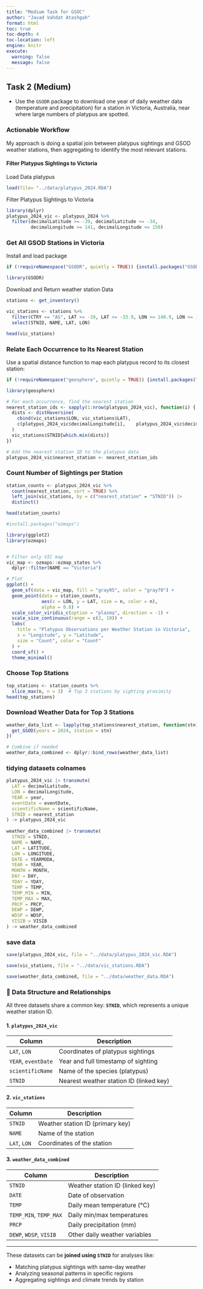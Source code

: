 ```yaml
---
title: "Medium Task for GSOC"
author: "Javad Vahdat Atashgah"
format: html
toc: true
toc-depth: 4
toc-location: left
engine: knitr
execute: 
  warning: false
  message: false
---
```


## Task 2 (Medium)

- Use the `GSODR` package to download one year of daily weather data (temperature and precipitation) for a station in Victoria, Australia, near where large numbers of platypus are spotted.

### Actionable Workflow

My approach is doing a spatial join between platypus sightings and GSOD weather stations, then aggregating to identify the most relevant stations.

#### Filter Platypus Sightings to Victoria

Load Data platypus
```r
load(file= "../data/platypus_2024.RDA")
```

Filter Platypus Sightings to Victoria
```r
library(dplyr)
platypus_2024_vic <- platypus_2024 %>%
  filter(decimalLatitude >= -39, decimalLatitude <= -34,
         decimalLongitude >= 141, decimalLongitude <= 150)
```

### Get All GSOD Stations in Victoria

Install and load package
```r
if (!requireNamespace("GSODR", quietly = TRUE)) {install.packages("GSODR")}

library(GSODR)
```

Download and Return weather station Data
```r
stations <- get_inventory()
```

```r
vic_stations <- stations %>%
  filter(CTRY == "AS", LAT >= -39, LAT <= -33.9, LON >= 140.9, LON <= 150.1) %>%
  select(STNID, NAME, LAT, LON)

head(vic_stations)
```

### Relate Each Occurrence to Its Nearest Station
Use a spatial distance function to map each platypus record to its closest station:

```r
if (!requireNamespace("geosphere", quietly = TRUE)) {install.packages("geosphere")}

library(geosphere)

# For each occurrence, find the nearest station
nearest_station_ids <- sapply(1:nrow(platypus_2024_vic), function(i) {
  dists <- distHaversine(
    cbind(vic_stations$LON, vic_stations$LAT),
    c(platypus_2024_vic$decimalLongitude[i],    platypus_2024_vic$decimalLatitude[i])
  )
  vic_stations$STNID[which.min(dists)]
})

# Add the nearest station ID to the platypus data
platypus_2024_vic$nearest_station <- nearest_station_ids

```


### Count Number of Sightings per Station

```r
station_counts <- platypus_2024_vic %>%
  count(nearest_station, sort = TRUE) %>%
  left_join(vic_stations, by = c("nearest_station" = "STNID")) |> 
  distinct()

head(station_counts)
```

```r
#install.packages("ozmaps")

library(ggplot2)
library(ozmaps)


# Filter only VIC map
vic_map <- ozmaps::ozmap_states %>% 
  dplyr::filter(NAME == "Victoria")

# Plot
ggplot() +
  geom_sf(data = vic_map, fill = "gray95", color = "gray70") +
  geom_point(data = station_counts, 
             aes(x = LON, y = LAT, size = n, color = n), 
             alpha = 0.8) +
  scale_color_viridis_c(option = "plasma", direction = -1) +
  scale_size_continuous(range = c(2, 10)) +
  labs(
    title = "Platypus Observations per Weather Station in Victoria",
    x = "Longitude", y = "Latitude",
    size = "Count", color = "Count"
  ) +
  coord_sf() +
  theme_minimal()
```

### Choose Top Stations

```r
top_stations <- station_counts %>%
  slice_max(n, n = 3)  # Top 3 stations by sighting proximity
head(top_stations)
```

### Download Weather Data for Top 3 Stations

```r
weather_data_list <- lapply(top_stations$nearest_station, function(stn) {
  get_GSOD(years = 2024, station = stn)
})

# Combine if needed
weather_data_combined <- dplyr::bind_rows(weather_data_list)

```

### tidying datasets colnames
```r
platypus_2024_vic |> transmute(
  LAT = decimalLatitude,
  LON = decimalLongitude,
  YEAR = year,
  eventDate = eventDate,
  scientificName = scientificName,
  STNID = nearest_station
) -> platypus_2024_vic
  
weather_data_combined |> transmute(
  STNID = STNID,
  NAME = NAME,
  LAT = LATITUDE,
  LON = LONGITUDE,
  DATE = YEARMODA,
  YEAR = YEAR,
  MONTH = MONTH,
  DAY = DAY,
  YDAY = YDAY,
  TEMP = TEMP,
  TEMP_MIN = MIN,
  TEMP_MAX = MAX,
  PRCP = PRCP,
  DEWP = DEWP,
  WDSP = WDSP,
  VISIB = VISIB
) -> weather_data_combined
```



### save data

```r
save(platypus_2024_vic, file = "../data/platypus_2024_vic.RDA")

save(vic_stations, file = "../data/vic_stations.RDA")

save(weather_data_combined, file = "../data/weather_data.RDA")
```


### 🔗 Data Structure and Relationships

All three datasets share a common key: **`STNID`**, which represents a unique weather station ID.

#### 1. `platypus_2024_vic`

| Column           | Description                                 |
|------------------|---------------------------------------------|
| `LAT`, `LON`     | Coordinates of platypus sightings           |
| `YEAR`, `eventDate` | Year and full timestamp of sighting      |
| `scientificName` | Name of the species (platypus)             |
| `STNID`          | Nearest weather station ID (linked key)     |

#### 2. `vic_stations`

| Column    | Description                        |
|-----------|------------------------------------|
| `STNID`   | Weather station ID (primary key)   |
| `NAME`    | Name of the station                |
| `LAT`, `LON` | Coordinates of the station     |

#### 3. `weather_data_combined`

| Column    | Description                                 |
|-----------|---------------------------------------------|
| `STNID`   | Weather station ID (linked key)             |
| `DATE`    | Date of observation                         |
| `TEMP`    | Daily mean temperature (°C)                 |
| `TEMP_MIN`, `TEMP_MAX` | Daily min/max temperatures     |
| `PRCP`    | Daily precipitation (mm)                    |
| `DEWP`, `WDSP`, `VISIB` | Other daily weather variables |

---

These datasets can be **joined using `STNID`** for analyses like:

- Matching platypus sightings with same-day weather
- Analyzing seasonal patterns in specific regions
- Aggregating sightings and climate trends by station
